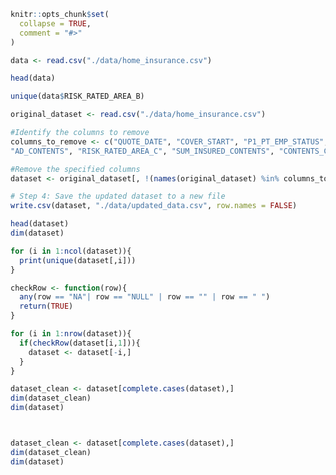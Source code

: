 ```r
knitr::opts_chunk$set(
  collapse = TRUE,
  comment = "#>"
)
```

```r
data <- read.csv("./data/home_insurance.csv")
```

```r
head(data)
```

```r
unique(data$RISK_RATED_AREA_B)
```

```r

original_dataset <- read.csv("./data/home_insurance.csv")

#Identify the columns to remove
columns_to_remove <- c("QUOTE_DATE", "COVER_START", "P1_PT_EMP_STATUS", "CLERICAL", "AD_BUILDINGS", "AD_CONTENTS", 
"AD_CONTENTS", "RISK_RATED_AREA_C", "SUM_INSURED_CONTENTS", "CONTENTS_COVER", "P1_POLICY_REFUSED", "LISTED", "OWNERSHIP_TYPE", "PAYING_GUESTS", "PROP_TYPE", "CAMPAIGN_DESC", "PAYMENT_METHOD", "PAYMENT_FREQUENCY", "LEGAL_ADDON_PRE_REN", "LEGAL_ADDON_POST_REN", "HOME_EM_ADDON_PRE_REN", "HOME_EM_ADDON_POST_REN", "KEYCARE_ADDON_PRE_REN", "KEYCARE_ADDON_POST_REN", "HP1_ADDON_PRE_REN", "HP1_ADDON_POST_REN", "HP2_ADDON_PRE_REN", "HP2_ADDON_POST_REN", "HP3_ADDON_PRE_REN", "HP3_ADDON_POST_REN", "MTA_FLAG", "MTA_FAP", "MTA_APRP", "MTA_DATE",   "PAYING_GUESTS")

#Remove the specified columns
dataset <- original_dataset[, !(names(original_dataset) %in% columns_to_remove)]

# Step 4: Save the updated dataset to a new file
write.csv(dataset, "./data/updated_data.csv", row.names = FALSE)

```


```r
head(dataset)
dim(dataset)
```

```r
for (i in 1:ncol(dataset)){
  print(unique(dataset[,i]))
}
```

```r
checkRow <- function(row){
  any(row == "NA"| row == "NULL" | row == "" | row == " ")
  return(TRUE)
}

for (i in 1:nrow(dataset)){
  if(checkRow(dataset[i,1])){
    dataset <- dataset[-i,]
  }
}

```

```r
dataset_clean <- dataset[complete.cases(dataset),]
dim(dataset_clean)
dim(dataset)
```

```r

```

```r

```

```r
dataset_clean <- dataset[complete.cases(dataset),]
dim(dataset_clean)
dim(dataset)
```
